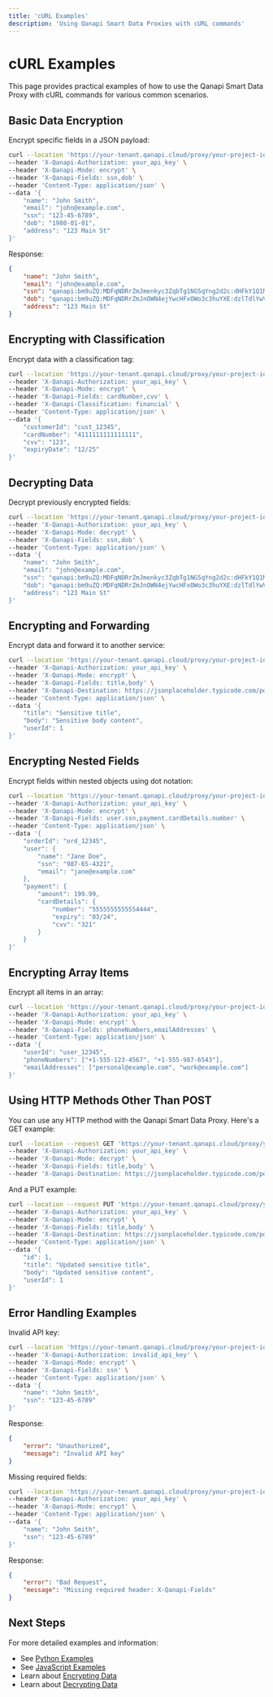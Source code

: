 ```yaml
---
title: 'cURL Examples'
description: 'Using Qanapi Smart Data Proxies with cURL commands'
---
```


# cURL Examples

This page provides practical examples of how to use the Qanapi Smart Data Proxy with cURL commands for various common scenarios.

## Basic Data Encryption

Encrypt specific fields in a JSON payload:

```bash
curl --location 'https://your-tenant.qanapi.cloud/proxy/your-project-id' \
--header 'X-Qanapi-Authorization: your_api_key' \
--header 'X-Qanapi-Mode: encrypt' \
--header 'X-Qanapi-Fields: ssn,dob' \
--header 'Content-Type: application/json' \
--data '{
    "name": "John Smith",
    "email": "john@example.com",
    "ssn": "123-45-6789",
    "dob": "1980-01-01",
    "address": "123 Main St"
}'
```

Response:

```json
{
    "name": "John Smith",
    "email": "john@example.com",
    "ssn": "qanapi:bm9uZQ:MDFqNDRrZmJmenkyc3ZqbTg1NG5qYng2d2c:dHFkY1Q1MW81Y1hLcTRCdkxibG1DK3NoMnF0ZFE3OFVIa3REbFZwVGpmQT0:$",
    "dob": "qanapi:bm9uZQ:MDFqNDRrZmJnOWN4ejYwcHFxOWo3c3huYXE:dzlTdlYwVkNVK0xmVXUwM2JLT2xGQi9rbHF4R1l0MWxCZlR5QlNqeHpZUT0:$",
    "address": "123 Main St"
}
```

## Encrypting with Classification

Encrypt data with a classification tag:

```bash
curl --location 'https://your-tenant.qanapi.cloud/proxy/your-project-id' \
--header 'X-Qanapi-Authorization: your_api_key' \
--header 'X-Qanapi-Mode: encrypt' \
--header 'X-Qanapi-Fields: cardNumber,cvv' \
--header 'X-Qanapi-Classification: financial' \
--header 'Content-Type: application/json' \
--data '{
    "customerId": "cust_12345",
    "cardNumber": "4111111111111111",
    "cvv": "123",
    "expiryDate": "12/25"
}'
```

## Decrypting Data

Decrypt previously encrypted fields:

```bash
curl --location 'https://your-tenant.qanapi.cloud/proxy/your-project-id' \
--header 'X-Qanapi-Authorization: your_api_key' \
--header 'X-Qanapi-Mode: decrypt' \
--header 'X-Qanapi-Fields: ssn,dob' \
--header 'Content-Type: application/json' \
--data '{
    "name": "John Smith",
    "email": "john@example.com",
    "ssn": "qanapi:bm9uZQ:MDFqNDRrZmJmenkyc3ZqbTg1NG5qYng2d2c:dHFkY1Q1MW81Y1hLcTRCdkxibG1DK3NoMnF0ZFE3OFVIa3REbFZwVGpmQT0:$",
    "dob": "qanapi:bm9uZQ:MDFqNDRrZmJnOWN4ejYwcHFxOWo3c3huYXE:dzlTdlYwVkNVK0xmVXUwM2JLT2xGQi9rbHF4R1l0MWxCZlR5QlNqeHpZUT0:$",
    "address": "123 Main St"
}'
```

## Encrypting and Forwarding

Encrypt data and forward it to another service:

```bash
curl --location 'https://your-tenant.qanapi.cloud/proxy/your-project-id' \
--header 'X-Qanapi-Authorization: your_api_key' \
--header 'X-Qanapi-Mode: encrypt' \
--header 'X-Qanapi-Fields: title,body' \
--header 'X-Qanapi-Destination: https://jsonplaceholder.typicode.com/posts' \
--header 'Content-Type: application/json' \
--data '{
    "title": "Sensitive title",
    "body": "Sensitive body content",
    "userId": 1
}'
```

## Encrypting Nested Fields

Encrypt fields within nested objects using dot notation:

```bash
curl --location 'https://your-tenant.qanapi.cloud/proxy/your-project-id' \
--header 'X-Qanapi-Authorization: your_api_key' \
--header 'X-Qanapi-Mode: encrypt' \
--header 'X-Qanapi-Fields: user.ssn,payment.cardDetails.number' \
--header 'Content-Type: application/json' \
--data '{
    "orderId": "ord_12345",
    "user": {
        "name": "Jane Doe",
        "ssn": "987-65-4321",
        "email": "jane@example.com"
    },
    "payment": {
        "amount": 199.99,
        "cardDetails": {
            "number": "5555555555554444",
            "expiry": "03/24",
            "cvv": "321"
        }
    }
}'
```

## Encrypting Array Items

Encrypt all items in an array:

```bash
curl --location 'https://your-tenant.qanapi.cloud/proxy/your-project-id' \
--header 'X-Qanapi-Authorization: your_api_key' \
--header 'X-Qanapi-Mode: encrypt' \
--header 'X-Qanapi-Fields: phoneNumbers,emailAddresses' \
--header 'Content-Type: application/json' \
--data '{
    "userId": "user_12345",
    "phoneNumbers": ["+1-555-123-4567", "+1-555-987-6543"],
    "emailAddresses": ["personal@example.com", "work@example.com"]
}'
```

## Using HTTP Methods Other Than POST

You can use any HTTP method with the Qanapi Smart Data Proxy. Here's a GET example:

```bash
curl --location --request GET 'https://your-tenant.qanapi.cloud/proxy/your-project-id?id=1' \
--header 'X-Qanapi-Authorization: your_api_key' \
--header 'X-Qanapi-Mode: decrypt' \
--header 'X-Qanapi-Fields: title,body' \
--header 'X-Qanapi-Destination: https://jsonplaceholder.typicode.com/posts/1'
```

And a PUT example:

```bash
curl --location --request PUT 'https://your-tenant.qanapi.cloud/proxy/your-project-id' \
--header 'X-Qanapi-Authorization: your_api_key' \
--header 'X-Qanapi-Mode: encrypt' \
--header 'X-Qanapi-Fields: title,body' \
--header 'X-Qanapi-Destination: https://jsonplaceholder.typicode.com/posts/1' \
--header 'Content-Type: application/json' \
--data '{
    "id": 1,
    "title": "Updated sensitive title",
    "body": "Updated sensitive content",
    "userId": 1
}'
```

## Error Handling Examples

Invalid API key:

```bash
curl --location 'https://your-tenant.qanapi.cloud/proxy/your-project-id' \
--header 'X-Qanapi-Authorization: invalid_api_key' \
--header 'X-Qanapi-Mode: encrypt' \
--header 'X-Qanapi-Fields: ssn' \
--header 'Content-Type: application/json' \
--data '{
    "name": "John Smith",
    "ssn": "123-45-6789"
}'
```

Response:
```json
{
    "error": "Unauthorized",
    "message": "Invalid API key"
}
```

Missing required fields:

```bash
curl --location 'https://your-tenant.qanapi.cloud/proxy/your-project-id' \
--header 'X-Qanapi-Authorization: your_api_key' \
--header 'X-Qanapi-Mode: encrypt' \
--header 'Content-Type: application/json' \
--data '{
    "name": "John Smith",
    "ssn": "123-45-6789"
}'
```

Response:
```json
{
    "error": "Bad Request",
    "message": "Missing required header: X-Qanapi-Fields"
}
```

## Next Steps

For more detailed examples and information:
- See [Python Examples](/api-v1/examples/python)
- See [JavaScript Examples](/api-v1/examples/javascript)
- Learn about [Encrypting Data](/api-v1/data-proxies/encryption)
- Learn about [Decrypting Data](/api-v1/data-proxies/decryption)
